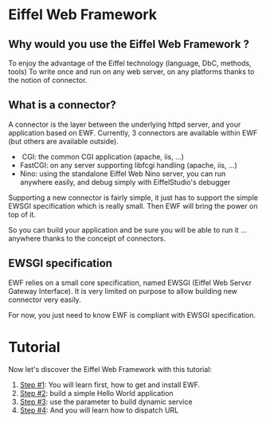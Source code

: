 = Eiffel Web Framework =

== Why would you use the Eiffel Web Framework ? ==

To enjoy the advantage of the Eiffel technology (language, DbC, methods, tools)
To write once and run on any web server, on any platforms thanks to the notion of connector.

== What is a connector? ==

A connector is the layer between the underlying httpd server, and your application based on EWF.
Currently, 3 connectors are available within EWF (but others are available outside).
*­ CGI: the common CGI application (apache, iis, ...)
* FastCGI: on any server supporting libfcgi handling (apache, iis, ...)
* Nino: using the standalone Eiffel Web Nino server, you can run anywhere easily, and debug simply with EiffelStudio's debugger

Supporting a new connector is fairly simple, it just has to support the simple EWSGI specification which is really small. Then EWF will bring the power on top of it.

So you can build your application and be sure you will be able to run it ... anywhere thanks to the conceіpt of connectors.

== EWSGI specification ==

EWF relies on a small core specification, named EWSGI (Eiffel Web Servєr Gateway Interface). 
It is very limited on purpose to allow building new connector very easily.

For now, you just need to know EWF is compliant with EWSGI specification.

= Tutorial =

Now let's discover the Eiffel Web Framework with this tutorial:

# [[step_1.wiki|Step #1]]: You will learn first, how to get and install EWF.
# [[step_2.wiki|Step #2]]: build a simple Hello World application
# [[step_3.wiki|Step #3]]: use the parameter to build dynamic service
# [[step_4.wiki|Step #4]]: And you will learn how to dispatch URL


